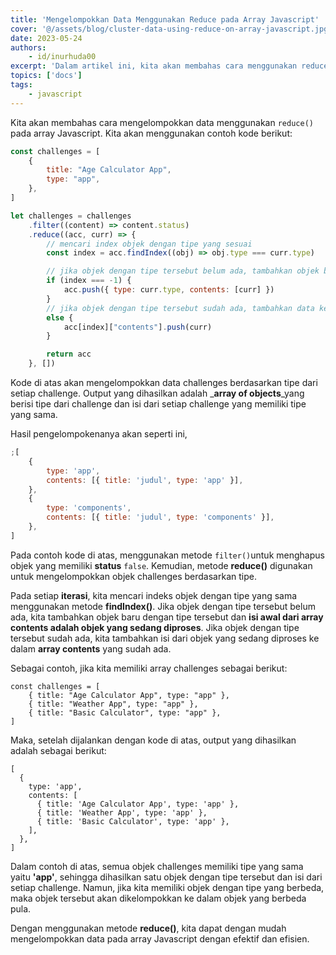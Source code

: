 ```yaml
---
title: 'Mengelompokkan Data Menggunakan Reduce pada Array Javascript'
cover: '@/assets/blog/cluster-data-using-reduce-on-array-javascript.jpg'
date: 2023-05-24
authors:
    - id/inurhuda00
excerpt: 'Dalam artikel ini, kita akan membahas cara menggunakan reduce() untuk mengelompokkan data pada array Javascript.'
topics: ['docs']
tags:
    - javascript
---
```


Kita akan membahas cara mengelompokkan data menggunakan `reduce()` pada array Javascript. Kita akan menggunakan contoh kode berikut:

```javascript
const challenges = [
    {
        title: "Age Calculator App",
        type: "app",
    },
]

let challenges = challenges
    .filter((content) => content.status)
    .reduce((acc, curr) => {
        // mencari index objek dengan tipe yang sesuai
        const index = acc.findIndex((obj) => obj.type === curr.type)

        // jika objek dengan tipe tersebut belum ada, tambahkan objek baru
        if (index === -1) {
            acc.push({ type: curr.type, contents: [curr] })
        }
        // jika objek dengan tipe tersebut sudah ada, tambahkan data ke dalam array yang sudah ada
        else {
            acc[index]["contents"].push(curr)
        }

        return acc
    }, [])

```

Kode di atas akan mengelompokkan data challenges berdasarkan tipe dari setiap challenge. Output yang dihasilkan adalah \_**array of objects**\_yang berisi tipe dari challenge dan isi dari setiap challenge yang memiliki tipe yang sama.

Hasil pengelompokenanya akan seperti ini,

```javascript
;[
	{
		type: 'app',
		contents: [{ title: 'judul', type: 'app' }],
	},
	{
		type: 'components',
		contents: [{ title: 'judul', type: 'components' }],
	},
]
```

Pada contoh kode di atas, menggunakan metode `filter()`untuk menghapus objek yang memiliki **status** `false`. Kemudian, metode **reduce()** digunakan untuk mengelompokkan objek challenges berdasarkan tipe.

Pada setiap **iterasi**, kita mencari indeks objek dengan tipe yang sama menggunakan metode **findIndex()**. Jika objek dengan tipe tersebut belum ada, kita tambahkan objek baru dengan tipe tersebut dan **isi awal dari array contents adalah objek yang sedang diproses**. Jika objek dengan tipe tersebut sudah ada, kita tambahkan isi dari objek yang sedang diproses ke dalam **array contents** yang sudah ada.

Sebagai contoh, jika kita memiliki array challenges sebagai berikut:

```
const challenges = [
    { title: "Age Calculator App", type: "app" },
    { title: "Weather App", type: "app" },
    { title: "Basic Calculator", type: "app" },
]

```

Maka, setelah dijalankan dengan kode di atas, output yang dihasilkan adalah sebagai berikut:

```
[
  {
    type: 'app',
    contents: [
      { title: 'Age Calculator App', type: 'app' },
      { title: 'Weather App', type: 'app' },
      { title: 'Basic Calculator', type: 'app' },
    ],
  },
]
```

Dalam contoh di atas, semua objek challenges memiliki tipe yang sama yaitu **'app'**, sehingga dihasilkan satu objek dengan tipe tersebut dan isi dari setiap challenge. Namun, jika kita memiliki objek dengan tipe yang berbeda, maka objek tersebut akan dikelompokkan ke dalam objek yang berbeda pula.

Dengan menggunakan metode **reduce()**, kita dapat dengan mudah mengelompokkan data pada array Javascript dengan efektif dan efisien.
